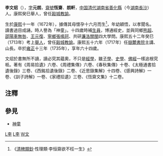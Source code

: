 '''李文炤'''（{{bd|1672年||1735年|catIdx=L李}}），[[表字|字]]'''元朗'''，[[齋號|齋號]]'''恆齋'''、'''朗軒'''，[[中国|中国]][[清代|清代]][[湖南省|湖南省]][[善化縣|善化縣]]（今[[湖南|湖南]][[長沙|長沙]]）人。康熙癸巳舉人，曾任[[榖城|榖城]][[教諭|教諭]]。

生於[[康熙|康熙]]十一年（1672年），據傳其母懷孕十六月而生<ref>《[[清稗類鈔|清稗類鈔]]·性理類·李恒齋欲不枉一生》</ref>，年幼穎悟，以孝聞名。讀書過目成誦，時人譽為「神童」。十四歲時補[[生員|生員]]，博通經史，並與同鄉[[熊超|熊超]]、[[邵陽|邵陽]][[車無咎|車無咎]]、[[王元復|王元復]]、[[寧鄉|寧鄉]][[張鳴珂|張鳴珂]]、共研[[濂學|濂]][[洛學|洛]][[關學|關]][[閩學|閩]]四大學問。康熙五十二年癸巳（1713年）考上[[舉人|舉人]]，曾任[[榖城|榖城]][[教諭|教諭]]。康熙五十六年（1717年）任[[嶽麓書院|嶽麓書院]]主講、山長。卒於[[雍正|雍正]]十三年（1735年），享年六十四歲。

文炤於書無所不讀，讀必究其蘊奧，不只是[[經學|經學]]，雖[[子學|子學]]、[[史學|史學]]、[[佛經|佛經]]一樣追根究柢。著有《周易拾遺》六卷、《周禮集傳》六卷、《春秋集傳》十卷、《太極通書拾遺後錄》三卷、《西銘拾遺後錄》二卷、《近思錄集解》十四卷、《感興詩解》一卷、《訓子詩解》一卷、《家禮拾遺》三卷、《恆齋文集》十二卷。

==注釋==
<div class="references-small">
<references />
</div>

==參見==
*[[神童|神童]]

[[Category:清朝作家|L李]]
[[Category:湘潭人|L李]]
[[Category:李姓|W文]]
{{wikisource author}}